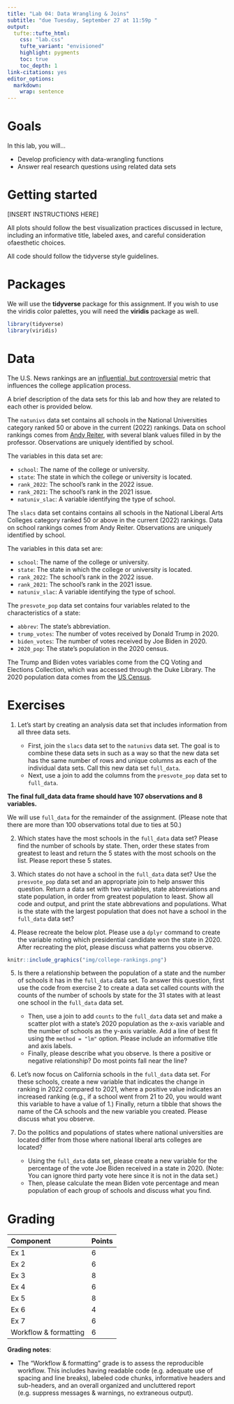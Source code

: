 ```yaml
---
title: "Lab 04: Data Wrangling & Joins"
subtitle: "due Tuesday, September 27 at 11:59p "
output: 
  tufte::tufte_html:
    css: "lab.css"
    tufte_variant: "envisioned"
    highlight: pygments
    toc: true
    toc_depth: 1
link-citations: yes
editor_options: 
  markdown: 
    wrap: sentence
---
```


# Goals

In this lab, you will...

- Develop proficiency with data-wrangling functions
- Answer real research questions using related data sets

# Getting started

[INSERT INSTRUCTIONS HERE]

All plots should follow the best visualization practices discussed in lecture, including an informative title, labeled axes, and careful consideration ofaesthetic choices.

All code should follow the tidyverse style guidelines.

# Packages

We will use the **tidyverse** package for this assignment. If you wish to use the viridis color palettes, you will need the **viridis** package as well. 

```r
library(tidyverse)
library(viridis)
```

# Data 

The U.S. News rankings are an [influential, but controversial](https://www.vox.com/2014/9/5/6106807/college-rankings-us-news-boston-clemson-problems) metric that influences the college application process.

A brief description of the data sets for this lab and how they are related to each other is provided below.

The `natunivs` data set contains all schools in the National Universities category ranked 50 or above in the current (2022) rankings. Data on school rankings comes from [Andy Reiter](https://andyreiter.com/datasets/), with several blank values filled in by the professor. Observations are uniquely identified by school.

The variables in this data set are:

+ `school`: The name of the college or university.
+ `state`: The state in which the college or university is located.
+ `rank_2022`: The school’s rank in the 2022 issue.
+ `rank_2021`: The school’s rank in the 2021 issue.
+ `natuniv_slac`: A variable identifying the type of school.

The `slacs` data set contains contains all schools in the National Liberal Arts Colleges category ranked 50 or above in the current (2022) rankings. Data on school rankings comes from Andy Reiter. Observations are uniquely identified by school.

The variables in this data set are:

+ `school`: The name of the college or university.
+ `state`: The state in which the college or university is located.
+ `rank_2022`: The school’s rank in the 2022 issue.
+ `rank_2021`: The school’s rank in the 2021 issue.
+ `natuniv_slac`: A variable identifying the type of school.

The `presvote_pop` data set contains four variables related to the characteristics of a state:

+ `abbrev`: The state’s abbreviation.
+ `trump_votes`: The number of votes received by Donald Trump in 2020.
+ `biden_votes`: The number of votes received by Joe Biden in 2020.
+ `2020_pop`: The state’s population in the 2020 census.

The Trump and Biden votes variables come from the CQ Voting and Elections Collection, which was accessed through the Duke Library. The 2020 population data comes from the [US Census](https://www.census.gov/library/visualizations/interactive/2020-population-and-housing-state-data.html).

# Exercises



1. Let’s start by creating an analysis data set that includes information from all three data sets.

    - First, join the `slacs` data set to the `natunivs` data set. The goal is to combine these data sets in such as a way so that the new data set has the same number of rows and unique columns as each of the individual data sets. Call this new data set `full_data`. 
    - Next, use a join to add the columns from the `presvote_pop` data set to `full_data`.

**The final full_data data frame should have 107 observations and 8 variables.**

We will use `full_data` for the remainder of the assignment. (Please note that there are more than 100 observations total due to ties at 50.)
  
2. Which states have the most schools in the `full_data` data set? Please find the number of schools by state. Then, order these states from greatest to least and return the 5 states with the most schools on the list. Please report these 5 states.

3. Which states do not have a school in the `full_data` data set? Use the `presvote_pop` data set and an appropriate join to help answer this question. Return a data set with two variables, state abbreviations and state population, in order from greatest population to least. Show all code and output, and print the state abbrevations and populations. What is the state with the largest population that does not have a school in the `full_data` data set?

4. Please recreate the below plot. Please use a `dplyr` command to create the variable noting which presidential candidate won the state in 2020. After recreating the plot, please discuss what patterns you observe.

```r
knitr::include_graphics("img/college-rankings.png")
```

5. Is there a relationship between the population of a state and the number of schools it has in the `full_data` data set. To answer this question, first use the code from exercise 2 to create a data set called counts with the counts of the number of schools by state for the 31 states with at least one school in the `full_data` data set.

    - Then, use a join to add `counts` to the `full_data` data set and make a scatter plot with a state’s 2020 population as the x-axis variable and the number of schools as the y-axis variable. Add a line of best fit using the `method = "lm"` option. Please include an informative title and axis labels.
    - Finally, please describe what you observe. Is there a positive or negative relationship? Do most points fall near the line?

6. Let’s now focus on California schools in the `full_data` data set. For these schools, create a new variable that indicates the change in ranking in 2022 compared to 2021, where a positive value indicates an increased ranking (e.g., if a school went from 21 to 20, you would want this variable to have a value of 1.) Finally, return a tibble that shows the name of the CA schools and the new variable you created. Please discuss what you observe.

7. Do the politics and populations of states where national universities are located differ from those where national liberal arts colleges are located?

    - Using the `full_data` data set, please create a new variable for the percentage of the vote Joe Biden received in a state in 2020. (Note: You can ignore third party vote here since it is not in the data set.)
    - Then, please calculate the mean Biden vote percentage and mean population of each group of schools and discuss what you find.

# Grading

| Component | Points |
|:----------|:-------|
| Ex 1      | 6      |
| Ex 2      | 6    |
| Ex 3      | 8   |
| Ex 4      | 6   |
| Ex 5      | 8      |
| Ex 6      | 4    |
| Ex 7      | 6   |
| Workflow & formatting   | 6      |

**Grading notes**:

-   The "Workflow & formatting" grade is to assess the reproducible workflow. This includes having readable code (e.g. adequate use of spacing and line breaks), labeled code chunks, informative headers and sub-headers, and an overall organized and uncluttered report (e.g. suppress messages & warnings, no extraneous output). 
